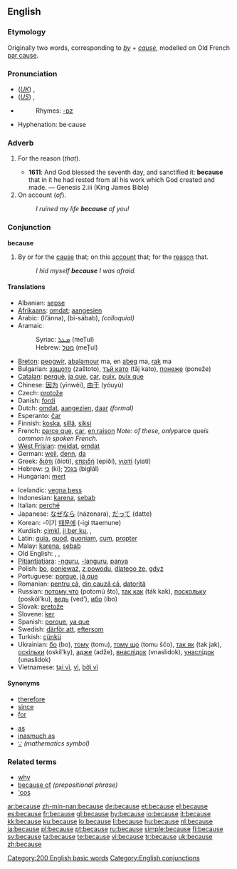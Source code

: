 {{wikipedia}}
==English==

{{rank|between|face|tell|175|because|few|whom|love}}

===Etymology===
Originally two words, corresponding to ''[[by]]'' + ''[[cause]]'', modelled on Old French [[par cause]].

===Pronunciation===
* (''[[Received Pronunciation|UK]]'') {{IPA|/bɪˈkɒz/, /bɪˈkəz/}}, {{SAMPA|/bI"kQz/, /bI"k@z/}}
* (''[[General American|US]]'') {{IPA|/bɪˈkəz/, /bɪˈkɔz/, /bɪˈkʌz/}}, {{SAMPA|/bI"k@z/, /bI"kOz/, /bɪ"kVz/}}
* {{audio|en-us-because.ogg|Audio (US)}}
*: Rhymes: [[Rhymes:English:-ɒz|-ɒz]]
* Hyphenation: be&middot;cause

===Adverb===
{{en-adv|-}}

# {{archaic}} For the reason (''that'').
#* '''1611''': And God blessed the seventh day, and sanctified it: '''because''' that in it he had rested from all his work which God created and made. — Genesis 2.iii (King James Bible)
# On account (''of'').
#: ''I ruined my life '''because''' of you!''

===Conjunction===
'''because'''

# By or for the [[cause]] that; on this [[account]] that; for the [[reason]] that.
#: ''I hid myself '''because''' I was afraid.''

====Translations====
{{top}}
* Albanian: [[sepse]]
* [[Afrikaans]]: [[omdat]]; [[aangesien]]
* Arabic: {{Arab|[[لأن|لأنّ]]}} (li’ánna), {{Arab|[[بسبب|بِسَبَب]]}} (bi-sábab), {{Arab|[[عطشان]]}} {{IPAchar|(ʕaʈšān)}} ''(colloquial)''
* Aramaic:
*: Syriac: [[ܡܛܠ]] (meṬul)
*: Hebrew: [[מטל]] (meṬul)
* [[Breton]]: [[peogwir]], [[abalamour]] ma, en [[abeg]] ma, [[rak]] ma
* Bulgarian: [[защото]] (zaštoto), [[тъй като]] (tǎj kato), [[понеже]] (poneže)
* [[Catalan]]: [[perquè]], [[ja que]], [[car]], [[puix]], [[puix que]]
* Chinese: [[因为]] (yīnwèi), [[由于]] (yóuyú)
* Czech: [[protože]]
* Danish: [[fordi]]
* Dutch: [[omdat]], [[aangezien]], [[daar]] ''(formal)''
* Esperanto: [[ĉar]]
* Finnish: [[koska]], [[sillä]], [[siksi]]
* French: [[parce que]], [[car]], [[en raison]] ''Note: of these, only ''parce que'' is common in spoken French.''
* [[West Frisian]]: [[meidat]], [[omdat]]
* German: [[weil]], [[denn]], [[da]]
* Greek: [[διότι]] (ðioti), [[επειδή]] (epiðí), [[γιατί]] (yiatí)
* Hebrew: [[כי]] (ki); [[בגלל]] (biglál)
* Hungarian: [[mert]]
{{mid}}
* Icelandic: [[vegna þess]]
* Indonesian: [[karena]], [[sebab]]
* Italian: [[perché]]
* Japanese: [[なぜなら]] (názenara), [[だって]] (datte)
* Korean: -이기 [[때문에]] (-igi ttaemune)
* Kurdish: [[çimkî]], [[ji ber ku]], {{KUchar|[[بۆ ئه‌وه‌]]}}, {{KUchar|[[چونکه‌]]}}
* Latin: [[quia]], [[quod]], [[quoniam]], [[cum]], [[propter]]
* Malay: [[karena]], [[sebab]]
* Old English: {{t|ang|þæs}}, {{t|ang|þæs þe}}, {{t|ang|forþon þe}}
* [[Pitjantjatjara]]: [[-nguru]], [[-languru]], [[panya]]
* Polish: [[bo]], [[ponieważ]], [[z powodu]], [[dlatego że]], [[gdyż]]
* Portuguese: [[porque]], [[já que]]
* Romanian: [[pentru că]], [[din cauză că]], [[datorită]]
* Russian: [[потому что]] (potomú što), [[так как]] (ták kak), [[поскольку]] (poskól’ku), [[ведь]] (ved’), [[ибо]] (íbo)
* Slovak: [[pretože]]
* Slovene: [[ker]]
* Spanish: [[porque]], [[ya que]]
* Swedish: [[därför att]], [[eftersom]]
* Turkish: [[çünkü]]
* Ukrainian: [[бо]] (bo), [[тому]] (tomu), [[тому що]] (tomu ščo), [[так як]] (tak jak), [[оскiльки]] (oskil’ky), [[адже]] (adže), [[внаслiдок]] (vnaslidok), [[унаслiдок]] (unaslidok)
* Vietnamese: [[tại vì]], [[vì]], [[bởi vì]]
{{bottom}}

====Synonyms====
{{top2}}
* [[therefore]]
* [[since]]
* [[for]]
{{mid2}}
* [[as]]
* [[inasmuch as]]
* [[∵]] ''(mathematics symbol)''
{{bottom}}

===Related terms===
* [[why]]
* [[because of]] ''(prepositional phrase)''
* [['cos]]

[[Category:200 English basic words]]
[[Category:English conjunctions]]

[[ar:because]]
[[zh-min-nan:because]]
[[de:because]]
[[et:because]]
[[el:because]]
[[es:because]]
[[fr:because]]
[[gl:because]]
[[hy:because]]
[[io:because]]
[[it:because]]
[[kk:because]]
[[ku:because]]
[[lo:because]]
[[li:because]]
[[hu:because]]
[[nl:because]]
[[ja:because]]
[[pl:because]]
[[pt:because]]
[[ru:because]]
[[simple:because]]
[[fi:because]]
[[sv:because]]
[[ta:because]]
[[te:because]]
[[vi:because]]
[[tr:because]]
[[uk:because]]
[[zh:because]]